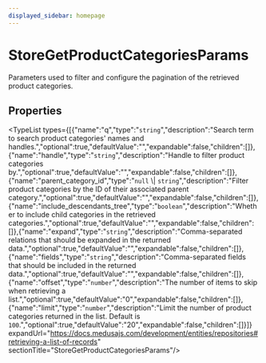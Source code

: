 ```yaml
---
displayed_sidebar: homepage
---
```



# StoreGetProductCategoriesParams

Parameters used to filter and configure the pagination of the retrieved product categories.

## Properties

<TypeList types={[{"name":"q","type":"`string`","description":"Search term to search product categories' names and handles.","optional":true,"defaultValue":"","expandable":false,"children":[]},{"name":"handle","type":"`string`","description":"Handle to filter product categories by.","optional":true,"defaultValue":"","expandable":false,"children":[]},{"name":"parent_category_id","type":"`null` \\| `string`","description":"Filter product categories by the ID of their associated parent category.","optional":true,"defaultValue":"","expandable":false,"children":[]},{"name":"include_descendants_tree","type":"`boolean`","description":"Whether to include child categories in the retrieved categories.","optional":true,"defaultValue":"","expandable":false,"children":[]},{"name":"expand","type":"`string`","description":"Comma-separated relations that should be expanded in the returned data.","optional":true,"defaultValue":"","expandable":false,"children":[]},{"name":"fields","type":"`string`","description":"Comma-separated fields that should be included in the returned data.","optional":true,"defaultValue":"","expandable":false,"children":[]},{"name":"offset","type":"`number`","description":"The number of items to skip when retrieving a list.","optional":true,"defaultValue":"0","expandable":false,"children":[]},{"name":"limit","type":"`number`","description":"Limit the number of product categories returned in the list. Default is `100`.","optional":true,"defaultValue":"20","expandable":false,"children":[]}]} expandUrl="https://docs.medusajs.com/development/entities/repositories#retrieving-a-list-of-records" sectionTitle="StoreGetProductCategoriesParams"/>
